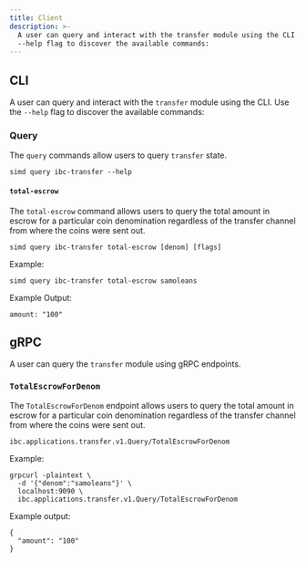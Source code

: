 ```yaml
---
title: Client
description: >-
  A user can query and interact with the transfer module using the CLI. Use the
  --help flag to discover the available commands:
---
```


## CLI

A user can query and interact with the `transfer` module using the CLI. Use the `--help` flag to discover the available commands:

### Query

The `query` commands allow users to query `transfer` state.

```shell
simd query ibc-transfer --help
```

#### `total-escrow`

The `total-escrow` command allows users to query the total amount in escrow for a particular coin denomination regardless of the transfer channel from where the coins were sent out.

```shell
simd query ibc-transfer total-escrow [denom] [flags]
```

Example:

```shell
simd query ibc-transfer total-escrow samoleans
```

Example Output:

```shell
amount: "100"
```

## gRPC

A user can query the `transfer` module using gRPC endpoints.

### `TotalEscrowForDenom`

The `TotalEscrowForDenom` endpoint allows users to query the total amount in escrow for a particular coin denomination regardless of the transfer channel from where the coins were sent out.

```shell
ibc.applications.transfer.v1.Query/TotalEscrowForDenom
```

Example:

```shell
grpcurl -plaintext \
  -d '{"denom":"samoleans"}' \
  localhost:9090 \
  ibc.applications.transfer.v1.Query/TotalEscrowForDenom
```

Example output:

```shell
{
  "amount": "100"
}
```
